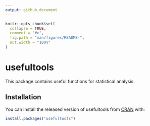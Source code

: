 ```yaml
---
output: github_document
---
```


<!-- README.md is generated from README.Rmd. Please edit that file -->

```r
knitr::opts_chunk$set(
  collapse = TRUE,
  comment = "#>",
  fig.path = "man/figures/README-",
  out.width = "100%"
)
```

# usefultools

This package contains useful functions for statistical analysis.

## Installation

You can install the released version of usefultools from [CRAN](https://CRAN.R-project.org) with:

``` r
install.packages("usefultools")
```

